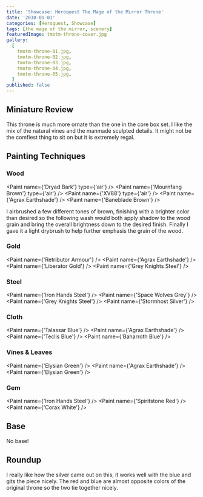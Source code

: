 ```yaml
---
title: 'Showcase: Heroquest The Mage of the Mirror Throne'
date: '2030-01-01'
categories: [Heroquest, Showcase]
tags: [the mage of the mirror, scenery]
featuredImage: tmotm-throne-cover.jpg
gallery:
  [
    tmotm-throne-01.jpg,
    tmotm-throne-02.jpg,
    tmotm-throne-03.jpg,
    tmotm-throne-04.jpg,
    tmotm-throne-05.jpg,
  ]
published: false
---
```



## Miniature Review

This throne is much more ornate than the one in the core box set. I like the mix of the natural vines and the manmade
sculpted details. It might not be the comfiest thing to sit on but it is extremely regal.

## Painting Techniques

### Wood

<Paint name={'Dryad Bark'} type={'air'} />
<Paint name={'Mournfang Brown'} type={'air'} />
<Paint name={'XV88'} type={'air'} />
<Paint name={'Agrax Earthshade'} />
<Paint name={'Baneblade Brown'} />

I airbrushed a few different tones of brown, finishing with a brighter color than desired so the following wash
would both apply shadow to the wood grain and bring the overall brightness down to the desired finish.
Finally I gave it a light drybrush to help further emphasis the grain of the wood.

### Gold

<Paint name={'Retributor Armour'} />
<Paint name={'Agrax Earthshade'} />
<Paint name={'Liberator Gold'} />
<Paint name={'Grey Knights Steel'} />

### Steel

<Paint name={'Iron Hands Steel'} />
<Paint name={'Space Wolves Grey'} />
<Paint name={'Grey Knights Steel'} />
<Paint name={'Stormhost Silver'} />

### Cloth

<Paint name={'Talassar Blue'} />
<Paint name={'Agrax Earthshade'} />
<Paint name={'Teclis Blue'} />
<Paint name={'Baharroth Blue'} />

### Vines & Leaves

<Paint name={'Elysian Green'} />
<Paint name={'Agrax Earthshade'} />
<Paint name={'Elysian Green'} />

### Gem

<Paint name={'Iron Hands Steel'} />
<Paint name={'Spiritstone Red'} />
<Paint name={'Corax White'} />

## Base

No base!

## Roundup

I really like how the silver came out on this, it works well with the blue and gits the piece nicely. The red and blue
are almost opposite colors of the original throne so the two tie together nicely.
